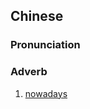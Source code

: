 {{also|家阵}}
==Chinese==
{{zh-forms|s=家阵}}

===Pronunciation===
{{zh-pron
|c=gaa1 zan6-2
|cat=adv
}}

===Adverb===
{{zh-adv}}

# {{lb|zh|Cantonese}} [[nowadays]]